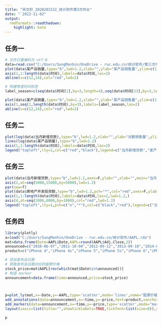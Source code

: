 ---
title: "宋文轩_2020201532_统计软件第3次作业"
date: "`2022-11-02"
output:
  rmdformats::readthedown:
    highlight: kate
---

## 任务一

```{r}
# 文件已重编码为 utf-8
data=read.csv("C:/Users/SungManhin/OneDrive - ruc.edu.cn/统计软件/第三次作业/data.csv")
plot(data$某产品销量,type="b",lwd=1.2,xlab="",ylab="某产品销售量",ylim=c(100,1500),main="某产品销量时序图",yaxs="r",xaxt="n")
axis(1,1:length(data$时间),labels=data$时间,las=2)
abline(v=c(12,24),col="red",lwd=2)
```

```{r}
# 构建季度时间标签
label_season=c(seq(data$时间[1],by=3,length=4),seq(data$时间[13],by=3,length=4),seq(data$时间[25],by=3,length=4))

plot(data$某产品销量,type="b",lwd=1.2,xlab="",ylab="某产品销售量",ylim=c(100,1500),main="某产品销量时序图",yaxs="r",xaxt="n")
axis(1,seq(1,length(data$时间),by=3),labels=label_season,las=2)
abline(v=c(12,24),col="red",lwd=2)
```

## 任务二

```{r}
plot(log(data$当月新增贷款),type="b",lwd=1.2,xlab="",ylab="对数销售量",ylim=c(4,12),main="当月新增贷款与某产品销量对比",yaxs="r",xaxt="n",col="red")
lines(log(data$某产品销量),type="b",lwd=1.2)
axis(1,1:length(data$时间),labels=data$时间,las=2)
legend("topleft",lty=1,col=c("red","black"),legend=c("当月新增贷款","某产品销量"),cex=.6,lwd=1.5)
```

## 任务三

```{r}
plot(data$当月新增贷款,type="b",lwd=1.2,axes=F,ylab="",xlab="",main="当月新增贷款与房地产开发投资额对比")
axis(2,at=seq(5000,15000,by=5000),lwd=1.2)
par(new=T)
plot(data$房地产开发投资额,type="b",lwd=1.2,pch="*",col="red",axes=F,ylab="",xlab="")
axis(1,1:length(data$时间),labels=data$时间,las=2,lwd=1.2,)
axis(4,at=seq(2000,6000,by=1000),col="red",lwd=1.2)
legend("topleft",lty=1,pch=c("o","*"),col=c("black","red"),legend=c("当月新增贷款","某产品销量"),cex=1,lwd=1.5)
```

## 任务四

```{r, message=F, warning=F}
library(plotly)
a=load("C:/Users/SungManhin/OneDrive - ruc.edu.cn/统计软件/AAPL.rda")
mat=data.frame(Date=AAPL$Date,AAPL=round(AAPL$Adj.Close,2))
announced=c("2010-06-07","2011-10-04","2012-09-12","2013-09-10","2014-09-09","2015-09-09","2016-09-08")
product=c("iPhone 4","iPhone 4s","iPhone 5","iPhone 5s","iPhone 6","iPhone 6s","iPhone 7")

# 添加发布会日期
# 获取发布会日期对应的股票价格
stock_price=mat$AAPL[rev(which(mat$Date%in%announced))]
# 构造 marker
announcement=data.frame(time=announced,price=stock_price)


  
p=plot_ly(mat,x=~Date,y=~AAPL,type='scatter',mode='lines',name="股票价格")%>% # 绘制折线图
add_annotations(data=announcement,x=~time,y=~price,text=product,xanchor='center',showarrow=F)%>% # 绘制产品标签
add_markers(data=announcement,x=~time,y=~price,type='scatter',mode="markers",name="发布会")%>% # 绘制散点 
layout(xaxis=list(title="",showticklabels=TRUE,tickfont=list(size=8)),yaxis=list(title="调整收盘价（美元）"),title="苹果股票价格与新苹果手机的发布",showlegend=T) 

p


```

